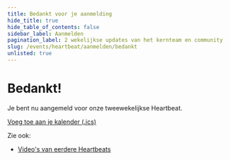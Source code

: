 ```yaml
---
title: Bedankt voor je aanmelding
hide_title: true
hide_table_of_contents: false
sidebar_label: Aanmelden
pagination_label: 2 wekelijkse updates van het kernteam en community
slug: /events/heartbeat/aanmelden/bedankt
unlisted: true
---
```


# Bedankt!

Je bent nu aangemeld voor onze tweewekelijkse Heartbeat.

[Voeg toe aan je kalender (.ics)](/heartbeat/heartbeat.ics)

Zie ook:

- [Video's van eerdere Heartbeats](/events/heartbeat/videos)
